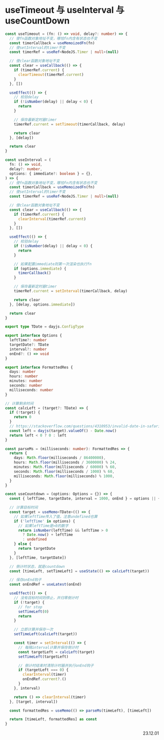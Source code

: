 # useTimeout 与 useInterval 与 useCountDown

```ts
const useTimeout = (fn: () => void, delay?: number) => {
  // 使fn函数对象地址不变，哪怕fn内含有状态也不变
  const timerCallback = useMemoizedFn(fn)
  // 使setInterval的timer不变
  const timerRef = useRef<NodeJS.Timer | null>(null)

  // 使clear函数对象地址不变
  const clear = useCallback(() => {
    if (timerRef.current) {
      clearTimeout(timerRef.current)
    }
  }, [])

  useEffect(() => {
    // 校验delay
    if (!isNumber(delay) || delay < 0) {
      return
    }

    // 保存最新定时器timer
    timerRef.current = setTimeout(timerCallback, delay)

    return clear
  }, [delay])

  return clear
}
```

```ts
const useInterval = (
  fn: () => void,
  delay?: number,
  options: { immediate?: boolean } = {},
) => {
  // 使fn函数对象地址不变，哪怕fn内含有状态也不变
  const timerCallback = useMemoizedFn(fn)
  // 使setInterval的timer不变
  const timerRef = useRef<NodeJS.Timer | null>(null)

  // 使clear函数对象地址不变
  const clear = useCallback(() => {
    if (timerRef.current) {
      clearInterval(timerRef.current)
    }
  }, [])

  useEffect(() => {
    // 校验delay
    if (!isNumber(delay) || delay < 0) {
      return
    }

    // 如果配置immediate则第一次渲染也执行fn
    if (options.immediate) {
      timerCallback()
    }

    // 保存最新定时器timer
    timerRef.current = setInterval(timerCallback, delay)

    return clear
  }, [delay, options.immediate])

  return clear
}
```

```ts
export type TDate = dayjs.ConfigType

export interface Options {
  leftTime?: number
  targetDate?: TDate
  interval?: number
  onEnd?: () => void
}

export interface FormattedRes {
  days: number
  hours: number
  minutes: number
  seconds: number
  milliseconds: number
}

// 计算剩余时间
const calcLeft = (target?: TDate) => {
  if (!target) {
    return 0
  }
  // https://stackoverflow.com/questions/4310953/invalid-date-in-safari
  const left = dayjs(target).valueOf() - Date.now()
  return left < 0 ? 0 : left
}

const parseMs = (milliseconds: number): FormattedRes => {
  return {
    days: Math.floor(milliseconds / 86400000),
    hours: Math.floor(milliseconds / 3600000) % 24,
    minutes: Math.floor(milliseconds / 60000) % 60,
    seconds: Math.floor(milliseconds / 1000) % 60,
    milliseconds: Math.floor(milliseconds) % 1000,
  }
}

const useCountdown = (options: Options = {}) => {
  const { leftTime, targetDate, interval = 1000, onEnd } = options || {}

  // 计算目标时间
  const target = useMemo<TDate>(() => {
    // 如果leftTime传入了值，注意undefined也算
    if ('leftTime' in options) {
      // 如果leftTime是>0的数字
      return isNumber(leftTime) && leftTime > 0
        ? Date.now() + leftTime
        : undefined
    } else {
      return targetDate
    }
  }, [leftTime, targetDate])

  // 倒计时状态，就是countdown
  const [timeLeft, setTimeLeft] = useState(() => calcLeft(target))

  // 保存onEnd钩子
  const onEndRef = useLatest(onEnd)

  useEffect(() => {
    // 没有目标时间则停止，并归零倒计时
    if (!target) {
      // for stop
      setTimeLeft(0)
      return
    }

    // 立即计算并保存一次
    setTimeLeft(calcLeft(target))

    const timer = setInterval(() => {
      // 每隔interval计算并保存倒计时
      const targetLeft = calcLeft(target)
      setTimeLeft(targetLeft)

      // 倒计时结束时清除计时器并执行onEnd钩子
      if (targetLeft === 0) {
        clearInterval(timer)
        onEndRef.current?.()
      }
    }, interval)

    return () => clearInterval(timer)
  }, [target, interval])

  const formattedRes = useMemo(() => parseMs(timeLeft), [timeLeft])

  return [timeLeft, formattedRes] as const
}
```

<p align="right">23.12.01</p>
